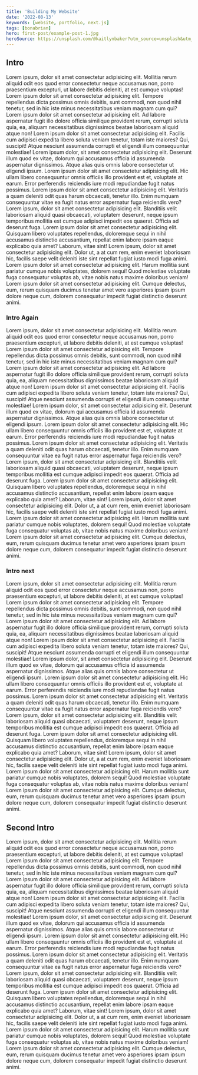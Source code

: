```yaml
---
title: 'Building My Website'
date: '2022-08-13'
keywords: [website, portfolio, next.js]
tags: [bonabrian]
hero: first-post/example-post-1.jpg
heroSource: https://unsplash.com/@kaitlynbaker?utm_source=unsplash&utm_medium=referral&utm_content=creditCopyText
---
```

## Intro
Lorem ipsum, dolor sit amet consectetur adipisicing elit. Mollitia rerum aliquid odit eos quod error consectetur neque accusamus non, porro praesentium excepturi, ut labore debitis deleniti, at est cumque voluptas!
Lorem ipsum dolor sit amet consectetur adipisicing elit. Tempore repellendus dicta possimus omnis debitis, sunt commodi, non quod nihil tenetur, sed in hic iste minus necessitatibus veniam magnam cum qui?
Lorem ipsum dolor sit amet consectetur adipisicing elit. Ad labore aspernatur fugit illo dolore officia similique provident rerum, corrupti soluta quia, ea, aliquam necessitatibus dignissimos beatae laboriosam aliquid atque non!
Lorem ipsum dolor sit amet consectetur adipisicing elit. Facilis cum adipisci expedita libero soluta veniam tenetur, totam iste maiores? Qui, suscipit! Atque nesciunt assumenda corrupti et eligendi illum consequuntur molestiae!
Lorem ipsum dolor, sit amet consectetur adipisicing elit. Deserunt illum quod ex vitae, dolorum qui accusamus officia id assumenda aspernatur dignissimos. Atque alias quis omnis labore consectetur ut eligendi ipsum.
Lorem ipsum dolor sit amet consectetur adipisicing elit. Hic ullam libero consequuntur omnis officiis illo provident est et, voluptate at earum. Error perferendis reiciendis iure modi repudiandae fugit natus possimus.
Lorem ipsum dolor sit amet consectetur adipisicing elit. Veritatis a quam deleniti odit quas harum obcaecati, tenetur illo. Enim numquam consequuntur vitae ea fugit natus error aspernatur fuga reiciendis vero?
Lorem ipsum, dolor sit amet consectetur adipisicing elit. Blanditiis velit laboriosam aliquid quasi obcaecati, voluptatem deserunt, neque ipsum temporibus mollitia est cumque adipisci impedit eos quaerat. Officia ad deserunt fuga.
Lorem ipsum dolor sit amet consectetur adipisicing elit. Quisquam libero voluptates repellendus, doloremque sequi in nihil accusamus distinctio accusantium, repellat enim labore ipsam eaque explicabo quia amet? Laborum, vitae sint!
Lorem ipsum, dolor sit amet consectetur adipisicing elit. Dolor ut, a at cum rem, enim eveniet laboriosam hic, facilis saepe velit deleniti iste sint repellat fugiat iusto modi fuga animi.
Lorem ipsum dolor sit amet consectetur adipisicing elit. Harum mollitia sunt pariatur cumque nobis voluptates, dolorem sequi! Quod molestiae voluptate fuga consequatur voluptas ab, vitae nobis natus maxime doloribus veniam!
Lorem ipsum dolor sit amet consectetur adipisicing elit. Cumque delectus, eum, rerum quisquam ducimus tenetur amet vero asperiores ipsam ipsum dolore neque cum, dolorem consequatur impedit fugiat distinctio deserunt animi.
<br />
### Intro Again
Lorem ipsum, dolor sit amet consectetur adipisicing elit. Mollitia rerum aliquid odit eos quod error consectetur neque accusamus non, porro praesentium excepturi, ut labore debitis deleniti, at est cumque voluptas!
Lorem ipsum dolor sit amet consectetur adipisicing elit. Tempore repellendus dicta possimus omnis debitis, sunt commodi, non quod nihil tenetur, sed in hic iste minus necessitatibus veniam magnam cum qui?
Lorem ipsum dolor sit amet consectetur adipisicing elit. Ad labore aspernatur fugit illo dolore officia similique provident rerum, corrupti soluta quia, ea, aliquam necessitatibus dignissimos beatae laboriosam aliquid atque non!
Lorem ipsum dolor sit amet consectetur adipisicing elit. Facilis cum adipisci expedita libero soluta veniam tenetur, totam iste maiores? Qui, suscipit! Atque nesciunt assumenda corrupti et eligendi illum consequuntur molestiae!
Lorem ipsum dolor, sit amet consectetur adipisicing elit. Deserunt illum quod ex vitae, dolorum qui accusamus officia id assumenda aspernatur dignissimos. Atque alias quis omnis labore consectetur ut eligendi ipsum.
Lorem ipsum dolor sit amet consectetur adipisicing elit. Hic ullam libero consequuntur omnis officiis illo provident est et, voluptate at earum. Error perferendis reiciendis iure modi repudiandae fugit natus possimus.
Lorem ipsum dolor sit amet consectetur adipisicing elit. Veritatis a quam deleniti odit quas harum obcaecati, tenetur illo. Enim numquam consequuntur vitae ea fugit natus error aspernatur fuga reiciendis vero?
Lorem ipsum, dolor sit amet consectetur adipisicing elit. Blanditiis velit laboriosam aliquid quasi obcaecati, voluptatem deserunt, neque ipsum temporibus mollitia est cumque adipisci impedit eos quaerat. Officia ad deserunt fuga.
Lorem ipsum dolor sit amet consectetur adipisicing elit. Quisquam libero voluptates repellendus, doloremque sequi in nihil accusamus distinctio accusantium, repellat enim labore ipsam eaque explicabo quia amet? Laborum, vitae sint!
Lorem ipsum, dolor sit amet consectetur adipisicing elit. Dolor ut, a at cum rem, enim eveniet laboriosam hic, facilis saepe velit deleniti iste sint repellat fugiat iusto modi fuga animi.
Lorem ipsum dolor sit amet consectetur adipisicing elit. Harum mollitia sunt pariatur cumque nobis voluptates, dolorem sequi! Quod molestiae voluptate fuga consequatur voluptas ab, vitae nobis natus maxime doloribus veniam!
Lorem ipsum dolor sit amet consectetur adipisicing elit. Cumque delectus, eum, rerum quisquam ducimus tenetur amet vero asperiores ipsam ipsum dolore neque cum, dolorem consequatur impedit fugiat distinctio deserunt animi.
### Intro next
Lorem ipsum, dolor sit amet consectetur adipisicing elit. Mollitia rerum aliquid odit eos quod error consectetur neque accusamus non, porro praesentium excepturi, ut labore debitis deleniti, at est cumque voluptas!
Lorem ipsum dolor sit amet consectetur adipisicing elit. Tempore repellendus dicta possimus omnis debitis, sunt commodi, non quod nihil tenetur, sed in hic iste minus necessitatibus veniam magnam cum qui?
Lorem ipsum dolor sit amet consectetur adipisicing elit. Ad labore aspernatur fugit illo dolore officia similique provident rerum, corrupti soluta quia, ea, aliquam necessitatibus dignissimos beatae laboriosam aliquid atque non!
Lorem ipsum dolor sit amet consectetur adipisicing elit. Facilis cum adipisci expedita libero soluta veniam tenetur, totam iste maiores? Qui, suscipit! Atque nesciunt assumenda corrupti et eligendi illum consequuntur molestiae!
Lorem ipsum dolor, sit amet consectetur adipisicing elit. Deserunt illum quod ex vitae, dolorum qui accusamus officia id assumenda aspernatur dignissimos. Atque alias quis omnis labore consectetur ut eligendi ipsum.
Lorem ipsum dolor sit amet consectetur adipisicing elit. Hic ullam libero consequuntur omnis officiis illo provident est et, voluptate at earum. Error perferendis reiciendis iure modi repudiandae fugit natus possimus.
Lorem ipsum dolor sit amet consectetur adipisicing elit. Veritatis a quam deleniti odit quas harum obcaecati, tenetur illo. Enim numquam consequuntur vitae ea fugit natus error aspernatur fuga reiciendis vero?
Lorem ipsum, dolor sit amet consectetur adipisicing elit. Blanditiis velit laboriosam aliquid quasi obcaecati, voluptatem deserunt, neque ipsum temporibus mollitia est cumque adipisci impedit eos quaerat. Officia ad deserunt fuga.
Lorem ipsum dolor sit amet consectetur adipisicing elit. Quisquam libero voluptates repellendus, doloremque sequi in nihil accusamus distinctio accusantium, repellat enim labore ipsam eaque explicabo quia amet? Laborum, vitae sint!
Lorem ipsum, dolor sit amet consectetur adipisicing elit. Dolor ut, a at cum rem, enim eveniet laboriosam hic, facilis saepe velit deleniti iste sint repellat fugiat iusto modi fuga animi.
Lorem ipsum dolor sit amet consectetur adipisicing elit. Harum mollitia sunt pariatur cumque nobis voluptates, dolorem sequi! Quod molestiae voluptate fuga consequatur voluptas ab, vitae nobis natus maxime doloribus veniam!
Lorem ipsum dolor sit amet consectetur adipisicing elit. Cumque delectus, eum, rerum quisquam ducimus tenetur amet vero asperiores ipsam ipsum dolore neque cum, dolorem consequatur impedit fugiat distinctio deserunt animi.
## Second Intro
Lorem ipsum, dolor sit amet consectetur adipisicing elit. Mollitia rerum aliquid odit eos quod error consectetur neque accusamus non, porro praesentium excepturi, ut labore debitis deleniti, at est cumque voluptas!
Lorem ipsum dolor sit amet consectetur adipisicing elit. Tempore repellendus dicta possimus omnis debitis, sunt commodi, non quod nihil tenetur, sed in hic iste minus necessitatibus veniam magnam cum qui?
Lorem ipsum dolor sit amet consectetur adipisicing elit. Ad labore aspernatur fugit illo dolore officia similique provident rerum, corrupti soluta quia, ea, aliquam necessitatibus dignissimos beatae laboriosam aliquid atque non!
Lorem ipsum dolor sit amet consectetur adipisicing elit. Facilis cum adipisci expedita libero soluta veniam tenetur, totam iste maiores? Qui, suscipit! Atque nesciunt assumenda corrupti et eligendi illum consequuntur molestiae!
Lorem ipsum dolor, sit amet consectetur adipisicing elit. Deserunt illum quod ex vitae, dolorum qui accusamus officia id assumenda aspernatur dignissimos. Atque alias quis omnis labore consectetur ut eligendi ipsum.
Lorem ipsum dolor sit amet consectetur adipisicing elit. Hic ullam libero consequuntur omnis officiis illo provident est et, voluptate at earum. Error perferendis reiciendis iure modi repudiandae fugit natus possimus.
Lorem ipsum dolor sit amet consectetur adipisicing elit. Veritatis a quam deleniti odit quas harum obcaecati, tenetur illo. Enim numquam consequuntur vitae ea fugit natus error aspernatur fuga reiciendis vero?
Lorem ipsum, dolor sit amet consectetur adipisicing elit. Blanditiis velit laboriosam aliquid quasi obcaecati, voluptatem deserunt, neque ipsum temporibus mollitia est cumque adipisci impedit eos quaerat. Officia ad deserunt fuga.
Lorem ipsum dolor sit amet consectetur adipisicing elit. Quisquam libero voluptates repellendus, doloremque sequi in nihil accusamus distinctio accusantium, repellat enim labore ipsam eaque explicabo quia amet? Laborum, vitae sint!
Lorem ipsum, dolor sit amet consectetur adipisicing elit. Dolor ut, a at cum rem, enim eveniet laboriosam hic, facilis saepe velit deleniti iste sint repellat fugiat iusto modi fuga animi.
Lorem ipsum dolor sit amet consectetur adipisicing elit. Harum mollitia sunt pariatur cumque nobis voluptates, dolorem sequi! Quod molestiae voluptate fuga consequatur voluptas ab, vitae nobis natus maxime doloribus veniam!
Lorem ipsum dolor sit amet consectetur adipisicing elit. Cumque delectus, eum, rerum quisquam ducimus tenetur amet vero asperiores ipsam ipsum dolore neque cum, dolorem consequatur impedit fugiat distinctio deserunt animi.
<br />
